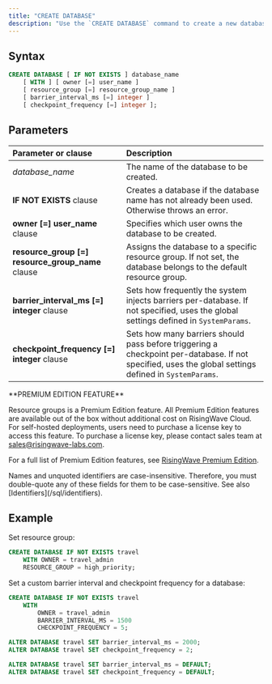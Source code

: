 ```yaml
---
title: "CREATE DATABASE"
description: "Use the `CREATE DATABASE` command to create a new database."
---
```


## Syntax

```sql
CREATE DATABASE [ IF NOT EXISTS ] database_name
    [ WITH ] [ owner [=] user_name ]
    [ resource_group [=] resource_group_name ]
    [ barrier_interval_ms [=] integer ]
    [ checkpoint_frequency [=] integer ];
```

## Parameters

| Parameter or clause      | Description                                                                                   |
| :----------------------- | :-------------------------------------------------------------------------------------------- |
| _database_name_         | The name of the database to be created.                                                       |
| **IF NOT EXISTS** clause | Creates a database if the database name has not already been used. Otherwise throws an error. |
| **owner [=] user_name** clause | Specifies which user owns the database to be created. |
| **resource_group [=] resource_group_name** clause| Assigns the database to a specific resource group. If not set, the database belongs to the default resource group. |
| **barrier_interval_ms [=] integer** clause | Sets how frequently the system injects barriers per-database. If not specified, uses the global settings defined in `SystemParams`.|
| **checkpoint_frequency [=] integer** clause | Sets how many barriers should pass before triggering a checkpoint per-database. If not specified, uses the global settings defined in `SystemParams`.|



<Tip>
**PREMIUM EDITION FEATURE**

Resource groups is a Premium Edition feature. All Premium Edition features are available out of the box without additional cost on RisingWave Cloud. For self-hosted deployments, users need to purchase a license key to access this feature. To purchase a license key, please contact sales team at [sales@risingwave-labs.com](mailto:sales@risingwave-labs.com).

For a full list of Premium Edition features, see [RisingWave Premium Edition](/get-started/rw-premium-edition-intro). 
</Tip>

<Note>
Names and unquoted identifiers are case-insensitive. Therefore, you must double-quote any of these fields for them to be case-sensitive. See also [Identifiers](/sql/identifiers).
</Note>


## Example

Set resource group:

```sql
CREATE DATABASE IF NOT EXISTS travel
    WITH OWNER = travel_admin
    RESOURCE_GROUP = high_priority;
```

Set a custom barrier interval and checkpoint frequency for a database:

```sql Create database
CREATE DATABASE IF NOT EXISTS travel
    WITH 
        OWNER = travel_admin
        BARRIER_INTERVAL_MS = 1500
        CHECKPOINT_FREQUENCY = 5;
```

```sql Alter existing database
ALTER DATABASE travel SET barrier_interval_ms = 2000;
ALTER DATABASE travel SET checkpoint_frequency = 2;
```

```sql Revert to global default
ALTER DATABASE travel SET barrier_interval_ms = DEFAULT;
ALTER DATABASE travel SET checkpoint_frequency = DEFAULT;
```
